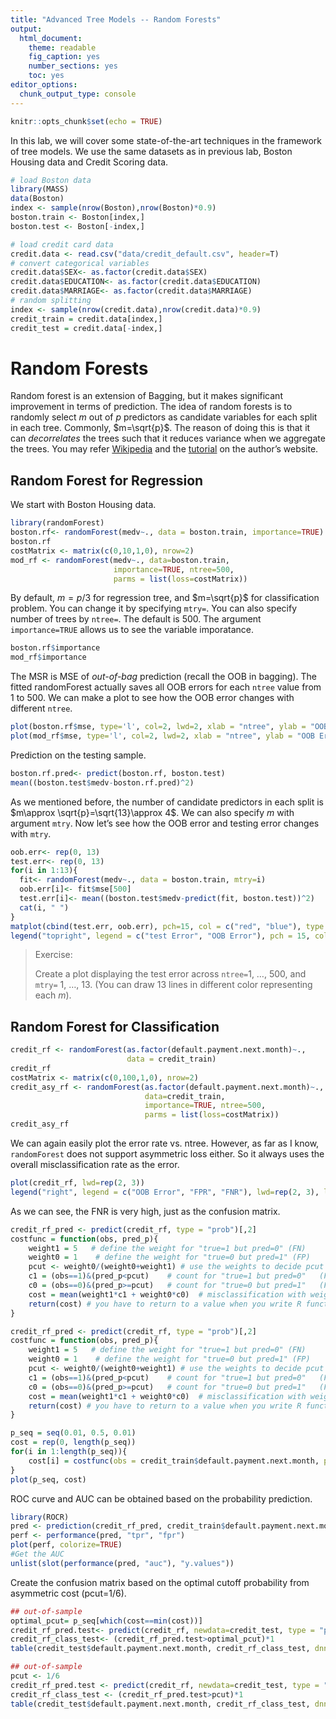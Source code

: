 ```yaml
---
title: "Advanced Tree Models -- Random Forests"
output: 
  html_document: 
    theme: readable
    fig_caption: yes
    number_sections: yes
    toc: yes
editor_options: 
  chunk_output_type: console
---
```


```r
knitr::opts_chunk$set(echo = TRUE)
```

In this lab, we will cover some state-of-the-art techniques in the framework of tree models. We use the same datasets as in previous lab, Boston Housing data and Credit Scoring data.

```r
# load Boston data
library(MASS)
data(Boston)
index <- sample(nrow(Boston),nrow(Boston)*0.9)
boston.train <- Boston[index,]
boston.test <- Boston[-index,]

# load credit card data
credit.data <- read.csv("data/credit_default.csv", header=T)
# convert categorical variables
credit.data$SEX<- as.factor(credit.data$SEX)
credit.data$EDUCATION<- as.factor(credit.data$EDUCATION)
credit.data$MARRIAGE<- as.factor(credit.data$MARRIAGE)
# random splitting
index <- sample(nrow(credit.data),nrow(credit.data)*0.9)
credit_train = credit.data[index,]
credit_test = credit.data[-index,]
```

# Random Forests

Random forest is an extension of Bagging, but it makes significant improvement in terms of prediction. The idea of random forests is to randomly select $m$ out of $p$ predictors as candidate variables for each split in each tree. Commonly, $m=\sqrt{p}$. The reason of doing this is that it can *decorrelates* the trees such that it reduces variance when we aggregate the trees. You may refer [Wikipedia](https://en.wikipedia.org/wiki/Random_forest) and the [tutorial](https://www.stat.berkeley.edu/~breiman/RandomForests/cc_home.htm) on the author's website.

## Random Forest for Regression

We start with Boston Housing data.

```r
library(randomForest)
boston.rf<- randomForest(medv~., data = boston.train, importance=TRUE)
boston.rf
costMatrix <- matrix(c(0,10,1,0), nrow=2)
mod_rf <- randomForest(medv~., data=boston.train, 
                       importance=TRUE, ntree=500, 
                       parms = list(loss=costMatrix))

```

By default, $m=p/3$ for regression tree, and $m=\sqrt{p}$ for classification problem. You can change it by specifying `mtry=`. You can also specify number of trees by `ntree=`. The default is 500.
The argument `importance=TRUE` allows us to see the variable imporatance.

```r
boston.rf$importance
mod_rf$importance
```

The MSR is MSE of *out-of-bag* prediction (recall the OOB in bagging).  The fitted randomForest actually saves all OOB errors for each `ntree` value from 1 to 500. We can make a plot to see how the OOB error changes with different `ntree`. 

```r
plot(boston.rf$mse, type='l', col=2, lwd=2, xlab = "ntree", ylab = "OOB Error")
plot(mod_rf$mse, type='l', col=2, lwd=2, xlab = "ntree", ylab = "OOB Error")
```

Prediction on the testing sample.
```r
boston.rf.pred<- predict(boston.rf, boston.test)
mean((boston.test$medv-boston.rf.pred)^2)
```


As we mentioned before, the number of candidate predictors in each split is $m\approx \sqrt{p}=\sqrt{13}\approx 4$. We can also specify $m$ with argument `mtry`. Now let's see how the OOB error and testing error changes with `mtry`.

```r
oob.err<- rep(0, 13)
test.err<- rep(0, 13)
for(i in 1:13){
  fit<- randomForest(medv~., data = boston.train, mtry=i)
  oob.err[i]<- fit$mse[500]
  test.err[i]<- mean((boston.test$medv-predict(fit, boston.test))^2)
  cat(i, " ")
}
matplot(cbind(test.err, oob.err), pch=15, col = c("red", "blue"), type = "b", ylab = "MSE", xlab = "mtry")
legend("topright", legend = c("test Error", "OOB Error"), pch = 15, col = c("red", "blue"))
```

> Exercise: 
>
> Create a plot displaying the test error across `ntree=`1, ..., 500, and `mtry=` 1, ..., 13. (You can draw 13 lines in different color representing each $m$).

## Random Forest for Classification

```r
credit_rf <- randomForest(as.factor(default.payment.next.month)~., 
                          data = credit_train)
credit_rf
costMatrix <- matrix(c(0,100,1,0), nrow=2)
credit_asy_rf <- randomForest(as.factor(default.payment.next.month)~.,
                              data=credit_train, 
                              importance=TRUE, ntree=500, 
                              parms = list(loss=costMatrix))
credit_asy_rf
```

We can again easily plot the error rate vs. ntree. However, as far as I know, `randomForest` does not support asymmetric loss either. So it always uses the overall misclassification rate as the error.
```r
plot(credit_rf, lwd=rep(2, 3))
legend("right", legend = c("OOB Error", "FPR", "FNR"), lwd=rep(2, 3), lty = c(1,2,3), col = c("black", "red", "green"))
```

As we can see, the FNR is very high, just as the confusion matrix. 

```r
credit_rf_pred <- predict(credit_rf, type = "prob")[,2]
costfunc = function(obs, pred_p){
    weight1 = 5   # define the weight for "true=1 but pred=0" (FN)
    weight0 = 1    # define the weight for "true=0 but pred=1" (FP)
    pcut <- weight0/(weight0+weight1) # use the weights to decide pcut
    c1 = (obs==1)&(pred_p<pcut)    # count for "true=1 but pred=0"   (FN)
    c0 = (obs==0)&(pred_p>=pcut)   # count for "true=0 but pred=1"   (FP)
    cost = mean(weight1*c1 + weight0*c0)  # misclassification with weight
    return(cost) # you have to return to a value when you write R functions
} 
```

```r
credit_rf_pred <- predict(credit_rf, type = "prob")[,2]
costfunc = function(obs, pred_p){
    weight1 = 5   # define the weight for "true=1 but pred=0" (FN)
    weight0 = 1    # define the weight for "true=0 but pred=1" (FP)
    pcut <- weight0/(weight0+weight1) # use the weights to decide pcut
    c1 = (obs==1)&(pred_p<pcut)    # count for "true=1 but pred=0"   (FN)
    c0 = (obs==0)&(pred_p>=pcut)   # count for "true=0 but pred=1"   (FP)
    cost = mean(weight1*c1 + weight0*c0)  # misclassification with weight
    return(cost) # you have to return to a value when you write R functions
} 

p_seq = seq(0.01, 0.5, 0.01)
cost = rep(0, length(p_seq))  
for(i in 1:length(p_seq)){ 
    cost[i] = costfunc(obs = credit_train$default.payment.next.month, pred_p = credit_rf_pred, pcut = p_seq[i])  
}
plot(p_seq, cost)
```

ROC curve and AUC can be obtained based on the probability prediction. 
```r
library(ROCR)
pred <- prediction(credit_rf_pred, credit_train$default.payment.next.month)
perf <- performance(pred, "tpr", "fpr")
plot(perf, colorize=TRUE)
#Get the AUC
unlist(slot(performance(pred, "auc"), "y.values"))
```

Create the confusion matrix based on the optimal cutoff probability from asymmetric cost (pcut=1/6).

```r
## out-of-sample
optimal_pcut= p_seq[which(cost==min(cost))]
credit_rf_pred.test<- predict(credit_rf, newdata=credit_test, type = "prob")[,2]
credit_rf_class_test<- (credit_rf_pred.test>optimal_pcut)*1
table(credit_test$default.payment.next.month, credit_rf_class_test, dnn = c("True", "Pred"))
```

```r
## out-of-sample
pcut <- 1/6
credit_rf_pred.test <- predict(credit_rf, newdata=credit_test, type = "prob")[,2]
credit_rf_class_test <- (credit_rf_pred.test>pcut)*1
table(credit_test$default.payment.next.month, credit_rf_class_test, dnn = c("True", "Pred"))
```

